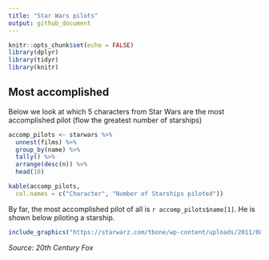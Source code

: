 ```yaml
---
title: "Star Wars pilots"
output: github_document
---
```


```r
knitr::opts_chunk$set(echo = FALSE)
library(dplyr)
library(tidyr)
library(knitr)
```

## Most accomplished

Below we look at which 5 characters from Star Wars are the most accomplished pilot (flow the greatest number of starships)

```r
accomp_pilots <- starwars %>% 
  unnest(films) %>% 
  group_by(name) %>% 
  tally() %>% 
  arrange(desc(n)) %>% 
  head(10)

kable(accomp_pilots,
  col.names = c("Character", "Number of Starships piloted"))
```

By far, the most accomplished pilot of all is `r accomp_pilots$name[1]`. He is shown below piloting a starship.

```r
include_graphics("https://starwarz.com/tbone/wp-content/uploads/2011/08/331.jpg")
```

*Source: 20th Century Fox*

